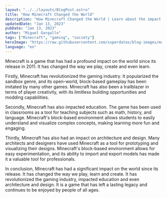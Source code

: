 ```yaml
---
layout: "../../layouts/BlogPost.astro"
title: "How Minecraft Changed the World"
description: "How Minecraft Changed the World | Learn about the impact and influence of the popular game Minecraft on various aspects of society."
updatedDate: "Jan 13, 2023"
pubDate: "Jan 13, 2023"
author: "Miguel Gargallo"
tags: ["Minecraft", "gaming", "society"]
heroImage: "https://raw.githubusercontent.com/superdatas/blog-images/main/generic/miguelgargalloblog.png"
language: "en"
---
```


Minecraft is a game that has had a profound impact on the world since its release in 2011. It has changed the way we play, create and even learn.

Firstly, Minecraft has revolutionized the gaming industry. It popularized the sandbox genre, and its open-world, block-based gameplay has been imitated by many other games. Minecraft has also been a trailblazer in terms of player creativity, with its limitless building opportunities and modding capabilities.

Secondly, Minecraft has also impacted education. The game has been used in classrooms as a tool for teaching subjects such as math, history, and language. Minecraft's block-based environment allows students to easily understand and visualize complex concepts, making learning more fun and engaging.

Thirdly, Minecraft has also had an impact on architecture and design. Many architects and designers have used Minecraft as a tool for prototyping and visualizing their designs. Minecraft's block-based environment allows for easy experimentation, and its ability to import and export models has made it a valuable tool for professionals.

In conclusion, Minecraft has had a significant impact on the world since its release. It has changed the way we play, learn and create. It has revolutionized the gaming industry, impacted education and even architecture and design. It is a game that has left a lasting legacy and continues to be enjoyed by people of all ages.
